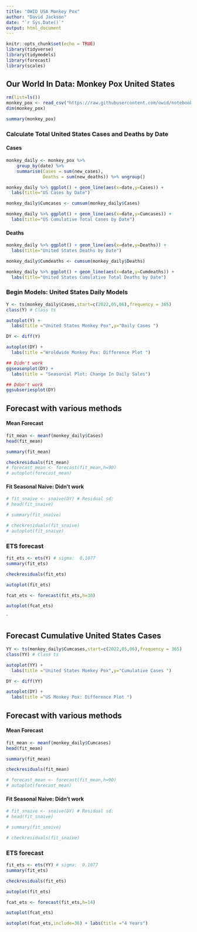 ```yaml
---
title: "OWID USA Monkey Pox"
author: "David Jackson"
date: "`r Sys.Date()`"
output: html_document
---
```


```r
knitr::opts_chunk$set(echo = TRUE)
library(tidyverse)
library(tidymodels)
library(forecast)
library(scales)
```

## Our World In Data: Monkey Pox United States

```r
rm(list=ls())
monkey_pox <- read_csv("https://raw.githubusercontent.com/owid/notebooks/main/EdouardMathieu/monkeypox/owid-monkeypox-data.csv") %>% janitor::clean_names() %>% filter(location =="United States")
dim(monkey_pox)
```
```r
summary(monkey_pox)
```

### Calculate Total United States Cases and Deaths by Date

#### Cases

```r
monkey_daily <- monkey_pox %>%
    group_by(date) %>%
    summarise(Cases = sum(new_cases),
              Deaths = sum(new_deaths)) %>% ungroup()
```

```r
monkey_daily %>% ggplot() + geom_line(aes(x=date,y=Cases)) +
  labs(title="US Cases by Date")
```
```r
monkey_daily$Cumcases <- cumsum(monkey_daily$Cases)
```
```r
monkey_daily %>% ggplot() + geom_line(aes(x=date,y=Cumcases)) +
  labs(title="US Cumulative Total Cases by Date")
```

#### Deaths

```r
monkey_daily %>% ggplot() + geom_line(aes(x=date,y=Deaths)) +
  labs(title="United States Deaths by Date")
```
```r
monkey_daily$Cumdeaths <- cumsum(monkey_daily$Deaths)
```
```r
monkey_daily %>% ggplot() + geom_line(aes(x=date,y=Cumdeaths)) +
  labs(title="United States Cumulative Total Deaths by Date")
```

### Begin Models: United States Daily Models


```r
Y <- ts(monkey_daily$Cases,start=c(2022,05,06),frequency = 365)
class(Y) # Class ts
```


```r
autoplot(Y) + 
  labs(title ="United States Monkey Pox",y="Daily Cases ")
```
```r
DY <- diff(Y)

autoplot(DY) + 
  labs(title ="Wroldwide Monkey Pox: Difference Plot ")
```
```r
## Didn't work
ggseasonplot(DY) +
  labs(title = "Seasonial Plot: Change In Daily Sales")
```
```r
## Ddon't work
ggsubseriesplot(DY)
```

## Forecast with various methods

#### Mean Forecast

```r
fit_mean <- meanf(monkey_daily$Cases)
head(fit_mean)
```
```r
summary(fit_mean)
```
```r
checkresiduals(fit_mean)
# forecast_mean <- forecast(fit_mean,h=90)
# autoplot(forecast_mean)
```

#### Fit Seasonal Naive: Didn't work

```r
# fit_snaive <- snaive(DY) # Residual sd:
# head(fit_snaive)
```
```r
# summary(fit_snaive)
```
```r
# checkresiduals(fit_snaive)
# autoplot(fit_snaive)
```

### ETS forecast

```r
fit_ets <- ets(Y) # sigma:  0.1077
summary(fit_ets)
```
```r
checkresiduals(fit_ets)
```
```r
autoplot(fit_ets)
```
```r
fcat_ets <- forecast(fit_ets,h=30)
```
```r
autoplot(fcat_ets)
```
`

## Forecast Cumulative United States Cases


```r
YY <- ts(monkey_daily$Cumcases,start=c(2022,05,06),frequency = 365)
class(YY) # Class ts
```

```r
autoplot(YY) + 
  labs(title ="United States Monkey Pox",y="Cumulative Cases ")
```

```r
DY <- diff(YY)

autoplot(DY) + 
  labs(title ="US Monkey Pox: Difference Plot ")
```

## Forecast with various methods

#### Mean Forecast

```r
fit_mean <- meanf(monkey_daily$Cumcases)
head(fit_mean)
```
```r
summary(fit_mean)
```
```r
checkresiduals(fit_mean)

# forecast_mean <- forecast(fit_mean,h=90)
# autoplot(forecast_mean)
```

#### Fit Seasonal Naive: Didn't work

```r
# fit_snaive <- snaive(DY) # Residual sd:
# head(fit_snaive)
```
```r
# summary(fit_snaive)
```
```r
# checkresiduals(fit_snaive)
```

### ETS forecast

```r
fit_ets <- ets(YY) # sigma:  0.1077
summary(fit_ets)
```
```r
checkresiduals(fit_ets)
```
```r
autoplot(fit_ets)
```
```r
fcat_ets <- forecast(fit_ets,h=14)
```
```r
autoplot(fcat_ets)
```
```r
autoplot(fcat_ets,include=36) + labs(title ="4 Years")
```
